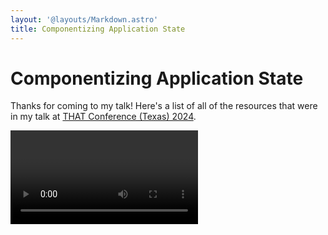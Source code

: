 ```yaml
---
layout: '@layouts/Markdown.astro'
title: Componentizing Application State
---
```




# Componentizing Application State

Thanks for coming to my talk! Here's a list of all of the resources that were in my talk at [THAT Conference
(Texas) 2024](https://thatconference.com/tx/2024/).

<Video class="my-4" videoId="4-msZqqrN1A" />

<div class="flex gap-4 items-center justify-center">
    <a href="/talks/componentizing-application-state-that-texas-2024.pdf" target="_blank">
        <button class="font-bold bg-teal-500 text-white px-2 py-4 rounded-lg">Download Slides</button>
    </a>
    <a href="https://stately.ai/registry/editor/99a58056-666f-4521-843d-c7b514af2ef4?mode=design&machineId=5da0911a-5cd4-4b8e-83a9-3e7b52ad2200" target="_blank">
        <button class="font-bold bg-teal-500 text-white px-2 py-4 rounded-lg">Stately Studio Examples</button>
    </a>
</div>

## Talk abstract

Your application state is too complex. There are too many states to manage, it's difficult to test in isolation, and fidelity is lost when translating from high-level abstracts into runnable code. But, what if there was a better way? What if you could model your application into a finite number of states and test it in isolation, as if it were just another component in your application? In this talk, we'll explore modeling application state with XState while utilizing Storybook and React to treat it as if it were just another component that can be visually reviewed and understood by both the development and product teams, and can be tested independently of any UI code. From this talk, you'll hear about how we did just that to manage some of the most complex pieces of our application.

## Resources

- [THAT Conference session spotlight](https://thatconference.com/activities/hcfrmtk0iN4be8sQc6ZL)
- [xstate-meme](https://github.com/nicknisi/xstate-meme)
- [XState](https://xstate.js.org)
- [storybook-xstate-addon](https://github.com/simeonc/storybook-xstate-addon)

## Get in contact!

- [My web site](https://nicknisi.com)
- [GitHub](https://github.com/nicknisi)
- [Twitter](https://twitter.com/nicknisi)
- [LinkedIn](https://linkedin.com/in/nicknisi)
- [Threads](https://threads.net/nicknisi)
- [Mastodon](https://fediverse.nicknisi.com/@nicknisi)
- [YouTube](https://youtube.com/@nicknisi)
